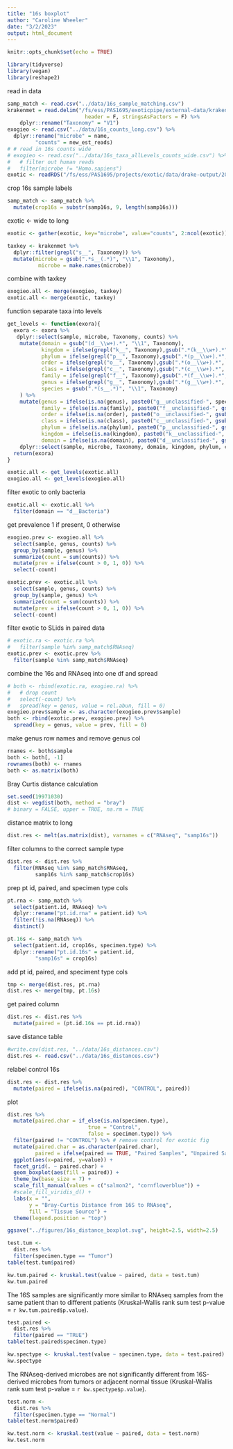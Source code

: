 ```yaml
---
title: "16s boxplot"
author: "Caroline Wheeler"
date: "3/2/2023"
output: html_document
---
```


```r
knitr::opts_chunk$set(echo = TRUE)

library(tidyverse)
library(vegan)
library(reshape2)
```

read in data 
```r
samp_match <- read.csv("../data/16s_sample_matching.csv")
krakenmet = read.delim("/fs/ess/PAS1695/exoticpipe/external-data/kraken2-metaphlan-noplants.txt",
                         header = F, stringsAsFactors = F) %>%
    dplyr::rename("Taxonomy" = "V1")
exogieo <- read.csv("../data/16s_counts_long.csv") %>%
  dplyr::rename("microbe" = name,
         "counts" = new_est_reads)
# # read in 16s counts wide
# exogieo <- read.csv("../data/16s_taxa_allLevels_counts_wide.csv") %>%
#   # filter out human reads
#   filter(microbe != "Homo.sapiens")
exotic <- readRDS("/fs/ess/PAS1695/projects/exotic/data/drake-output/2022-03-08/tcc.counts.RDS")
```

crop 16s sample labels
```r
samp_match <- samp_match %>%
  mutate(crop16s = substr(samp16s, 9, length(samp16s)))
```

exotic <- wide to long
```r
exotic <- gather(exotic, key="microbe", value="counts", 2:ncol(exotic))
```

```r
taxkey <- krakenmet %>%
  dplyr::filter(grepl("s__", Taxonomy)) %>%
  mutate(microbe = gsub(".*s__(.*)", "\\1", Taxonomy),
          microbe = make.names(microbe))
```

combine with taxkey
```r
exogieo.all <- merge(exogieo, taxkey)
exotic.all <- merge(exotic, taxkey)
```

function separate taxa into levels 
```r
get_levels <- function(exora){
  exora <- exora %>%
   dplyr::select(sample, microbe, Taxonomy, counts) %>%
    mutate(domain = gsub("(d__\\w+).*", "\\1", Taxonomy),
           kingdom = ifelse(grepl("k__", Taxonomy),gsub(".*(k__\\w+).*", "\\1", Taxonomy), NA),
           phylum = ifelse(grepl("p__", Taxonomy),gsub(".*(p__\\w+).*", "\\1", Taxonomy), NA),
           order = ifelse(grepl("o__", Taxonomy),gsub(".*(o__\\w+).*", "\\1", Taxonomy), NA),
           class = ifelse(grepl("c__", Taxonomy),gsub(".*(c__\\w+).*", "\\1", Taxonomy), NA),
           family = ifelse(grepl("f__", Taxonomy),gsub(".*(f__\\w+).*", "\\1", Taxonomy), NA),
           genus = ifelse(grepl("g__", Taxonomy),gsub(".*(g__\\w+).*", "\\1", Taxonomy), NA),
           species = gsub(".*(s__.*)", "\\1", Taxonomy)
    ) %>%
    mutate(genus = ifelse(is.na(genus), paste0("g__unclassified-", species), genus),
           family = ifelse(is.na(family), paste0("f__unclassified-", gsub("g__unclassified-", "", genus)), family),
           order = ifelse(is.na(order), paste0("o__unclassified-", gsub("f__unclassified-", "", family)), order),
           class = ifelse(is.na(class), paste0("c__unclassified-", gsub("o__unclassified-", "", order)), class),
           phylum = ifelse(is.na(phylum), paste0("p__unclassified-", gsub("c__unclassified-", "", class)),phylum),
           kingdom = ifelse(is.na(kingdom), paste0("k__unclassified-", gsub("p__unclassified-", "", phylum)), kingdom),
           domain = ifelse(is.na(domain), paste0("d__unclassified-", gsub("k__unclassified-", "", kingdom)), domain)) %>%
    dplyr::select(sample, microbe, Taxonomy, domain, kingdom, phylum, class, order, family, genus, species, counts)
  return(exora)
}
```


```r
exotic.all <- get_levels(exotic.all)
exogieo.all <- get_levels(exogieo.all)
```

filter exotic to only bacteria 
```r
exotic.all <- exotic.all %>%
  filter(domain == "d__Bacteria")
```

get prevalence 1 if present, 0 otherwise
```r
exogieo.prev <- exogieo.all %>%
  select(sample, genus, counts) %>% 
  group_by(sample, genus) %>% 
  summarize(count = sum(counts)) %>%
  mutate(prev = ifelse(count > 0, 1, 0)) %>%
  select(-count)

exotic.prev <- exotic.all %>%
  select(sample, genus, counts) %>% 
  group_by(sample, genus) %>% 
  summarize(count = sum(counts)) %>%
  mutate(prev = ifelse(count > 0, 1, 0)) %>%
  select(-count)
```


filter exotic to SLids in paired data
```r
# exotic.ra <- exotic.ra %>%
#   filter(sample %in% samp_match$RNAseq)
exotic.prev <- exotic.prev %>%
  filter(sample %in% samp_match$RNAseq)
```

combine the 16s and RNAseq into one df and spread
```r
# both <- rbind(exotic.ra, exogieo.ra) %>%
#   # drop count
#   select(-count) %>%
#   spread(key = genus, value = rel.abun, fill = 0)
exogieo.prev$sample <- as.character(exogieo.prev$sample)
both <- rbind(exotic.prev, exogieo.prev) %>%
  spread(key = genus, value = prev, fill = 0)
```

make genus row names and remove genus col
```r
rnames <- both$sample
both <- both[, -1]
rownames(both) <- rnames
both <- as.matrix(both)
```

Bray Curtis distance calculation
```r
set.seed(19971030)
dist <- vegdist(both, method = "bray")
# binary = FALSE, upper = TRUE, na.rm = TRUE
```

distance matrix to long
```r
dist.res <- melt(as.matrix(dist), varnames = c("RNAseq", "samp16s"))
```

filter columns to the correct sample type
```r
dist.res <- dist.res %>%
  filter(RNAseq %in% samp_match$RNAseq,
         samp16s %in% samp_match$crop16s)
```

prep pt id, paired, and specimen type cols
```r
pt.rna <- samp_match %>%
  select(patient.id, RNAseq) %>%
  dplyr::rename("pt.id.rna" = patient.id) %>%
  filter(!is.na(RNAseq)) %>%
  distinct()

pt.16s <- samp_match %>%
  select(patient.id, crop16s, specimen.type) %>%
  dplyr::rename("pt.id.16s" = patient.id,
         "samp16s" = crop16s)
```

add pt id, paired, and speciment type cols
```r
tmp <- merge(dist.res, pt.rna)
dist.res <- merge(tmp, pt.16s)
```

get paired column
```r
dist.res <- dist.res %>%
  mutate(paired = (pt.id.16s == pt.id.rna))
```

save distance table
```r
#write.csv(dist.res, "../data/16s_distances.csv")
dist.res <- read.csv("../data/16s_distances.csv")
```

relabel control 16s
```r
dist.res <- dist.res %>%
  mutate(paired = ifelse(is.na(paired), "CONTROL", paired))
```


plot 
```r
dist.res %>%
  mutate(paired.char = if_else(is.na(specimen.type),
                          true = "Control",
                          false = specimen.type)) %>%
  filter(paired != "CONTROL") %>% # remove control for exotic fig
  mutate(paired.char = as.character(paired.char),
         paired = ifelse(paired == TRUE, "Paired Samples", "Unpaired Samples")) %>%
  ggplot(aes(x=paired, y=value)) +
  facet_grid(. ~ paired.char) +
  geom_boxplot(aes(fill = paired)) +
  theme_bw(base_size = 7) +
  scale_fill_manual(values = c("salmon2", "cornflowerblue")) + 
  #scale_fill_viridis_d() +
  labs(x = "",
       y = "Bray-Curtis Distance from 16S to RNAseq",
       fill = "Tissue Source") +
  theme(legend.position = "top")

ggsave("../figures/16s_distance_boxplot.svg", height=2.5, width=2.5)
```

```r
test.tum <- 
  dist.res %>%
  filter(specimen.type == "Tumor")
table(test.tum$paired)
```

```r
kw.tum.paired <- kruskal.test(value ~ paired, data = test.tum)
kw.tum.paired
```

The 16S samples are significantly more similar to RNAseq samples from the same patient than to different patients (Kruskal-Wallis rank sum test p-value = `r kw.tum.paired$p.value`).

```r
test.paired <- 
  dist.res %>%
  filter(paired == "TRUE")
table(test.paired$specimen.type)
```
```r
kw.spectype <- kruskal.test(value ~ specimen.type, data = test.paired)
kw.spectype
```

The RNAseq-derived microbes are not significantly different from 16S-derived microbes from tumors or adjacent normal tissue (Kruskal-Wallis rank sum test p-value = `r kw.spectype$p.value`).

```r
test.norm <- 
  dist.res %>%
  filter(specimen.type == "Normal")
table(test.norm$paired)
```

```r
kw.test.norm <- kruskal.test(value ~ paired, data = test.norm)
kw.test.norm
```